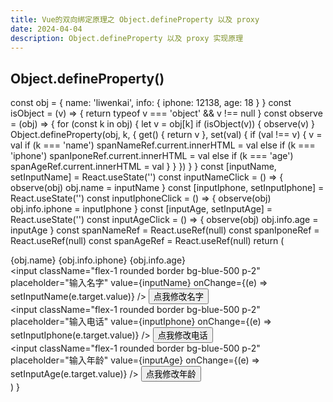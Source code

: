 ```yaml
---
title: Vue的双向绑定原理之 Object.defineProperty 以及 proxy
date: 2024-04-04
description: Object.defineProperty 以及 proxy 实现原理
---
```


## Object.defineProperty()

  const obj = {
    name: 'liwenkai',
    info: {
      iphone: 12138,
      age: 18
    }
  }
  const isObject = (v) => {
    return typeof v === 'object' && v !== null
  }
  const observe = (obj) => {
    for (const k in obj) {
      let v = obj[k]
      if (isObject(v)) {
        observe(v)
      }
      Object.defineProperty(obj, k, {
        get() {
          return v
        },
        set(val) {
          if (val !== v) {
            v = val
            if (k === 'name') spanNameRef.current.innerHTML = val
            else if (k === 'iphone') spanIponeRef.current.innerHTML = val
            else if (k === 'age') spanAgeRef.current.innerHTML = val
          }
        }
      })
    }
  }
  const [inputName, setInputName] = React.useState('')
  const inputNameClick = () => {
    observe(obj)
    obj.name = inputName
  }
  const [inputIphone, setInputIphone] = React.useState('')
  const inputIphoneClick = () => {
    observe(obj)
    obj.info.iphone = inputIphone
  }
  const [inputAge, setInputAge] = React.useState('')
  const inputAgeClick = () => {
    observe(obj)
    obj.info.age = inputAge
  }
  const spanNameRef = React.useRef(null)
  const spanIponeRef = React.useRef(null)
  const spanAgeRef = React.useRef(null)
  return (
    <div className="flex flex-col">
      <span className="w-full rounded bg-blue-500 p-2" ref={spanNameRef}>
        {obj.name}
      </span>
      <span className="w-full rounded bg-blue-500 p-2" ref={spanIponeRef}>
        {obj.info.iphone}
      </span>
      <span className="w-full rounded bg-blue-500 p-2" ref={spanAgeRef}>
        {obj.info.age}
      </span>
      <div className="flex">
        <input
          className="flex-1 rounded border bg-blue-500 p-2"
          placeholder="输入名字"
          value={inputName}
          onChange={(e) => setInputName(e.target.value)}
        />
        <button className="rounded bg-blue-500 p-2" onClick={inputNameClick}>
          点我修改名字
        </button>
      </div>
      <div className="flex">
        <input
          className="flex-1 rounded border bg-blue-500 p-2"
          placeholder="输入电话"
          value={inputIphone}
          onChange={(e) => setInputIphone(e.target.value)}
        />
        <button className="rounded bg-blue-500 p-2" onClick={inputIphoneClick}>
          点我修改电话
        </button>
      </div>
      <div className="flex">
        <input
          className="flex-1 rounded border bg-blue-500 p-2"
          placeholder="输入年龄"
          value={inputAge}
          onChange={(e) => setInputAge(e.target.value)}
        />
        <button className="rounded bg-blue-500 p-2" onClick={inputAgeClick}>
          点我修改年龄
        </button>
      </div>
    </div>
  )
}

<DefinePropertyComp />
